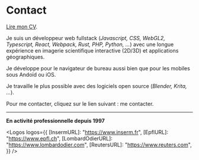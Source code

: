 

# Contact

[Lire mon CV](#/cv).

Je suis un développeur web fullstack (_Javascript, CSS, WebGL2, Typescript, React, Webpack, Rust, PHP, Python, ..._)
avec une longue expérience en imagerie scientifique interactive (2D/3D) et applications géographiques.

Je développe pour le navigateur de bureau aussi bien que pour les mobiles sous Andoïd ou iOS.

Je travaille le plus possible avec des logiciels open source (_Blender, Krita, ..._).

Pour me contacter, cliquez sur le lien suivant : <Contact>me contacter</Contact>.

---

**En activité professionnelle depuis 1997**

<Logos
    logos={{
        [InsermURL]: "https://www.inserm.fr",
        [EpflURL]: "https://www.epfl.ch",
        [LombardOdierURL]: "https://www.lombardodier.com",
        [ReutersURL]: "https://www.reuters.com",
    }}
/>
